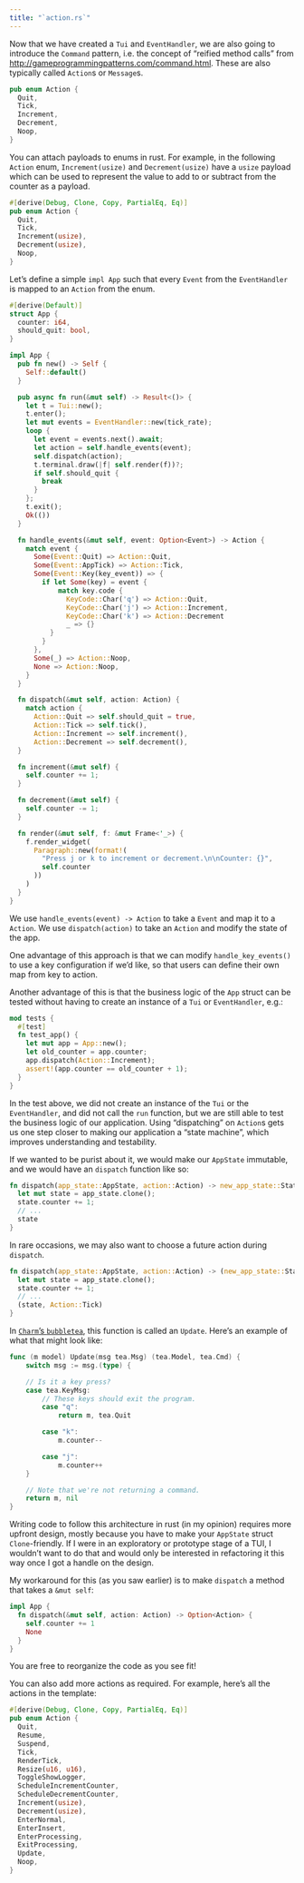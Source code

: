 ```yaml
---
title: "`action.rs`"
---
```


Now that we have created a `Tui` and `EventHandler`, we are also going to introduce the `Command` pattern, i.e. the concept of "reified method calls" from <http://gameprogrammingpatterns.com/command.html>.
These are also typically called `Action`s or `Message`s.

```rust
pub enum Action {
  Quit,
  Tick,
  Increment,
  Decrement,
  Noop,
}
```

::: callout-tip

You can attach payloads to enums in rust.
For example, in the following `Action` enum, `Increment(usize)` and `Decrement(usize)` have a `usize` payload which can be used to represent the value to add to or subtract from the counter as a payload.

```rust
#[derive(Debug, Clone, Copy, PartialEq, Eq)]
pub enum Action {
  Quit,
  Tick,
  Increment(usize),
  Decrement(usize),
  Noop,
}
```

:::

Let's define a simple `impl App` such that every `Event` from the `EventHandler` is mapped to an `Action` from the enum.

```rust
#[derive(Default)]
struct App {
  counter: i64,
  should_quit: bool,
}

impl App {
  pub fn new() -> Self {
    Self::default()
  }

  pub async fn run(&mut self) -> Result<()> {
    let t = Tui::new();
    t.enter();
    let mut events = EventHandler::new(tick_rate);
    loop {
      let event = events.next().await;
      let action = self.handle_events(event);
      self.dispatch(action);
      t.terminal.draw(|f| self.render(f))?;
      if self.should_quit {
        break
      }
    };
    t.exit();
    Ok(())
  }

  fn handle_events(&mut self, event: Option<Event>) -> Action {
    match event {
      Some(Event::Quit) => Action::Quit,
      Some(Event::AppTick) => Action::Tick,
      Some(Event::Key(key_event)) => {
        if let Some(key) = event {
            match key.code {
              KeyCode::Char('q') => Action::Quit,
              KeyCode::Char('j') => Action::Increment,
              KeyCode::Char('k') => Action::Decrement
              _ => {}
          }
        }
      },
      Some(_) => Action::Noop,
      None => Action::Noop,
    }
  }

  fn dispatch(&mut self, action: Action) {
    match action {
      Action::Quit => self.should_quit = true,
      Action::Tick => self.tick(),
      Action::Increment => self.increment(),
      Action::Decrement => self.decrement(),
  }

  fn increment(&mut self) {
    self.counter += 1;
  }

  fn decrement(&mut self) {
    self.counter -= 1;
  }

  fn render(&mut self, f: &mut Frame<'_>) {
    f.render_widget(
      Paragraph::new(format!(
        "Press j or k to increment or decrement.\n\nCounter: {}",
        self.counter
      ))
    )
  }
}
```

We use `handle_events(event) -> Action` to take a `Event` and map it to a `Action`.
We use `dispatch(action)` to take an `Action` and modify the state of the app.

One advantage of this approach is that we can modify `handle_key_events()` to use a key configuration if we'd like, so that users can define their own map from key to action.

Another advantage of this is that the business logic of the `App` struct can be tested without having to create an instance of a `Tui` or `EventHandler`, e.g.:

```rust
mod tests {
  #[test]
  fn test_app() {
    let mut app = App::new();
    let old_counter = app.counter;
    app.dispatch(Action::Increment);
    assert!(app.counter == old_counter + 1);
  }
}
```

In the test above, we did not create an instance of the `Tui` or the `EventHandler`, and did not call the `run` function, but we are still able to test the business logic of our application.
Using "dispatching" on `Action`s gets us one step closer to making our application a "state machine", which improves understanding and testability.

If we wanted to be purist about it, we would make our `AppState` immutable, and we would have an `dispatch` function like so:

```rust
fn dispatch(app_state::AppState, action::Action) -> new_app_state::State {
  let mut state = app_state.clone();
  state.counter += 1;
  // ...
  state
}
```

In rare occasions, we may also want to choose a future action during `dispatch`.

```rust
fn dispatch(app_state::AppState, action::Action) -> (new_app_state::State, Option<action::Action>) {
  let mut state = app_state.clone();
  state.counter += 1;
  // ...
  (state, Action::Tick)
}
```

::: callout-note
In [`Charm`'s `bubbletea`](https://github.com/charmbracelet/bubbletea), this function is called an `Update`. Here's an example of what that might look like:

```go
func (m model) Update(msg tea.Msg) (tea.Model, tea.Cmd) {
    switch msg := msg.(type) {

    // Is it a key press?
    case tea.KeyMsg:
        // These keys should exit the program.
        case "q":
            return m, tea.Quit

        case "k":
            m.counter--

        case "j":
            m.counter++
    }

    // Note that we're not returning a command.
    return m, nil
}
```
:::

Writing code to follow this architecture in rust (in my opinion) requires more upfront design, mostly because you have to make your `AppState` struct `Clone`-friendly.
If I were in an exploratory or prototype stage of a TUI, I wouldn't want to do that and would only be interested in refactoring it this way once I got a handle on the design.

My workaround for this (as you saw earlier) is to make `dispatch` a method that takes a `&mut self`:

```rust
impl App {
  fn dispatch(&mut self, action: Action) -> Option<Action> {
    self.counter += 1
    None
  }
}
```

You are free to reorganize the code as you see fit!

You can also add more actions as required.
For example, here's all the actions in the template:

```rust {filename="action.rs"}
#[derive(Debug, Clone, Copy, PartialEq, Eq)]
pub enum Action {
  Quit,
  Resume,
  Suspend,
  Tick,
  RenderTick,
  Resize(u16, u16),
  ToggleShowLogger,
  ScheduleIncrementCounter,
  ScheduleDecrementCounter,
  Increment(usize),
  Decrement(usize),
  EnterNormal,
  EnterInsert,
  EnterProcessing,
  ExitProcessing,
  Update,
  Noop,
}
```
